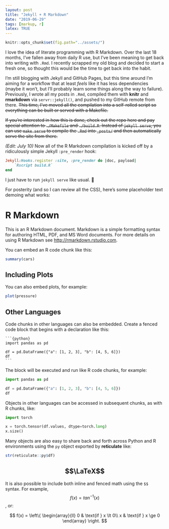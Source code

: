 ```yaml
---
layout: post
title: "Jekyll + R Markdown"
date: "2019-06-29"
tags: [markup, r]
latex: TRUE
---
```


<!-- markdownlint-disable MD025 MD045 MD046 -->

```r
knitr::opts_chunk$set(fig.path="../assets/")
```

I love the idea of literate programming with R Markdown. Over the last 18
months, I've fallen away from daily R use, but I've been meaning to get back
into writing with `.Rmd`. I recently scrapped my old blog and decided to start
a fresh one, so thought this would be the time to get back into the habit.

I'm still blogging with Jekyll and GitHub Pages, but this time around I'm
aiming for a workflow that at least _feels_ like it has less dependencies
(maybe it won't, but I'll probably learn some things along the way to failure).
Previously, I wrote all my posts in `.Rmd`, compiled them with **knitr** and
**rmarkdown** via `servr::jekyll()`, and pushed to my GitHub remote from there.
~~This time, I've moved all the compilation into a self-rolled script so
everything can be built or served with a Makefile.~~

~~If you're interested in how this is done, check out the repo here and pay
special attention to `./Makefile` and `./build.R`. Instead of `jekyll serve`,
you can use `make serve` to compile the `.Rmd` into `_posts/` and then
automatically serve the site from there.~~

*(Edit: July 10)* Now all of the R Markdown compilation is kicked off by
a ridiculously simple Jekyll `:pre_render` hook:

```ruby
Jekyll:Hooks.register :site, :pre_render do |doc, payload|
    `Rscript build.R`
end
```

I just have to run `jekyll serve` like usual. 🥳

For posterity (and so I can review all the CSS), here's some placeholder text
demoing what works:

# R Markdown

This is an R Markdown document. Markdown is a simple formatting syntax for
authoring HTML, PDF, and MS Word documents. For more details on using
R Markdown see <http://rmarkdown.rstudio.com>.

You can embed an R code chunk like this:

```r
summary(cars)
```

## Including Plots

You can also embed plots, for example:

```r
plot(pressure)
```

## Other Languages

Code chunks in other languages can also be embedded. Create a fenced code block
that begins with a declaration like this:

<pre><code>```{python}
import pandas as pd

df = pd.DataFrame({"a": [1, 2, 3], "b": [4, 5, 6]})
df
```</code>
</pre>

The block will be executed and run like R code chunks, for example:

```python
import pandas as pd

df = pd.DataFrame({"a": [1, 2, 3], "b": [4, 5, 6]})
df
```

Objects in other languages can be accessed in subsequent chunks, as with
R chunks, like:

```python
import torch

x = torch.tensor(df.values, dtype=torch.long)
x.size()
```

Many objects are also easy to share back and forth across Python and
R environments using the `py` object exported by **reticulate** like:

```r
str(reticulate::py$df)
```

## $$\LaTeX$$

It is also possible to include both inline and fenced math using the `$$`
syntax. For example, $$f(x) = tan^{-1}(x)$$, or:

$$
f(x) =
\left\{
  \begin{array}{ll}
    0 & \text{if } x \lt 0\\
    x & \text{if } x \ge 0
  \end{array}
\right.
$$
